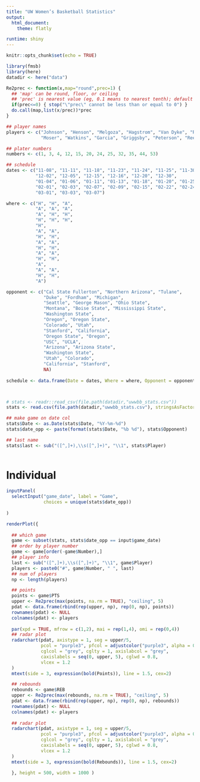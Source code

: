 ```yaml
---
title: "UW Women’s Basketball Statistics"
output:
  html_document:
    theme: flatly

runtime: shiny
---
```


```r
knitr::opts_chunk$set(echo = TRUE)
```


```r
library(fmsb)
library(here)
datadir <- here("data")

Re2prec <- function(x,map="round",prec=1) {
  ## 'map' can be round, floor, or ceiling
  ## 'prec' is nearest value (eg, 0.1 means to nearest tenth); default 1 gives normal behavior
  if(prec<=0) { stop("\"prec\" cannot be less than or equal to 0") }
  do.call(map,list(x/prec))*prec
}
```

```r
## player names
players <- c("Johnson", "Henson", "Melgoza", "Hagstrom", "Van Dyke", "Rooks",
             "Moser", "Watkins", "Garcia", "Griggsby", "Peterson", "Rees")

## plater numbers
numbers <- c(1, 3, 4, 12, 15, 20, 24, 25, 32, 35, 44, 53)

## schedule
dates <- c("11-08", "11-11", "11-18", "11-23", "11-24", "11-25", "11-30",
           "12-02", "12-05", "12-15", "12-16", "12-20", "12-30",
           "01-04", "01-06", "01-11", "01-13", "01-18", "01-20", "01-25", "01-27",
           "02-01", "02-03", "02-07", "02-09", "02-15", "02-22", "02-24",
           "03-01", "03-03", "03-07")

where <- c("H", "H", "A",
           "A", "A", "A",
           "A", "H", "H",
           "H", "H", "H",
           "H",
           "A", "A",
           "H", "H",
           "A", "A",
           "H", "H",
           "A", "A",
           "H", "H",
           "A",
           "A", "A",
           "H", "H",
           "A")

opponent <- c("Cal State Fullerton", "Northern Arizona", "Tulane",
              "Duke", "Fordham", "Michigan",
              "Seattle", "George Mason", "Ohio State",
              "Montana", "Boise State", "Mississippi State",
              "Washington State",
              "Oregon", "Oregon State",
              "Colorado", "Utah",
              "Stanford", "California",
              "Oregon State", "Oregon",
              "USC", "UCLA",
              "Arizona", "Arizona State",
              "Washington State",
              "Utah", "Colorado",
              "California", "Stanford",
              NA)
  
schedule <- data.frame(Date = dates, Where = where, Opponent = opponent)



# stats <- readr::read_csv(file.path(datadir,"uwwbb_stats.csv"))
stats <- read.csv(file.path(datadir,"uwwbb_stats.csv"), stringsAsFactors = FALSE)

## make game on date col
stats$Date <- as.Date(stats$Date, "%Y-%m-%d")
stats$date_opp <- paste(format(stats$Date, "%b %d"), stats$Opponent)

## last name
stats$last <- sub("([^,]+),\\s([^,]+)", "\\1", stats$Player)
  
```


# Individual


```r
inputPanel(
  selectInput("game_date", label = "Game",
              choices = unique(stats$date_opp))
  
)

renderPlot({
  
  ## which game
  game <- subset(stats, stats$date_opp == input$game_date)
  ## order by player number
  game <- game[order(-game$Number),]
  ## player info
  last <- sub("([^,]+),\\s([^,]+)", "\\1", game$Player)
  players <- paste0("#", game$Number, " ", last)
  ## num of players
  np <- length(players)

  ## points
  points <- game$PTS
  upper <- Re2prec(max(points, na.rm = TRUE), "ceiling", 5)
  pdat <- data.frame(rbind(rep(upper, np), rep(0, np), points))
  rownames(pdat) <- NULL
  colnames(pdat) <- players
  
  par(xpd = TRUE, mfrow = c(1,2), mai = rep(1,4), omi = rep(0,4))
  ## radar plot
  radarchart(pdat, axistype = 1, seg = upper/5,
             pcol = "purple3", pfcol = adjustcolor("purple3", alpha = 0.5), plwd = 4, 
             cglcol = "grey", cglty = 1, axislabcol = "grey",
             caxislabels = seq(0, upper, 5), cglwd = 0.8,
             vlcex = 1.2
  )
  mtext(side = 3, expression(bold(Points)), line = 1.5, cex=2)

  ## rebounds
  rebounds <- game$REB
  upper <- Re2prec(max(rebounds, na.rm = TRUE), "ceiling", 5)
  pdat <- data.frame(rbind(rep(upper, np), rep(0, np), rebounds))
  rownames(pdat) <- NULL
  colnames(pdat) <- players
  
  ## radar plot
  radarchart(pdat, axistype = 1, seg = upper/5,
             pcol = "purple3", pfcol = adjustcolor("purple3", alpha = 0.5), plwd = 4, 
             cglcol = "grey", cglty = 1, axislabcol = "grey",
             caxislabels = seq(0, upper, 5), cglwd = 0.8,
             vlcex = 1.2 
  )
  mtext(side = 3, expression(bold(Rebounds)), line = 1.5, cex=2)

  }, height = 500, width = 1000 )
```



